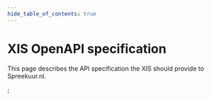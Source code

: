 ```yaml
---
hide_table_of_contents: true
---
```


# XIS OpenAPI specification
This page describes the API specification the XIS should provide to Spreekuur.nl.

<ApiDocMdx id='xis' />;